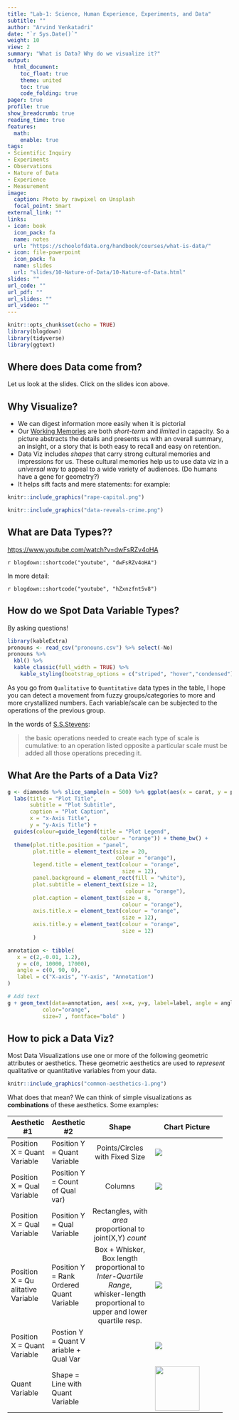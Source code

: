 ```yaml
---
title: "Lab-1: Science, Human Experience, Experiments, and Data"
subtitle: ""
author: "Arvind Venkatadri"
date: "`r Sys.Date()`"
weight: 10
view: 2
summary: "What is Data? Why do we visualize it?"
output:
  html_document:
    toc_float: true
    theme: united
    toc: true
    code_folding: true
pager: true
profile: true
show_breadcrumb: true
reading_time: true
features:
  math:
    enable: true
tags:
- Scientific Inquiry
- Experiments
- Observations
- Nature of Data
- Experience
- Measurement
image:
  caption: Photo by rawpixel on Unsplash
  focal_point: Smart
external_link: ""
links:
- icon: book
  icon_pack: fa
  name: notes
  url: "https://schoolofdata.org/handbook/courses/what-is-data/"
- icon: file-powerpoint
  icon_pack: fa
  name: slides
  url: "slides/10-Nature-of-Data/10-Nature-of-Data.html"
slides: ""
url_code: ""
url_pdf: ""
url_slides: ""
url_video: ""
---
```


```r
knitr::opts_chunk$set(echo = TRUE)
library(blogdown)
library(tidyverse)
library(ggtext)
```

## Where does Data come from?

Let us look at the slides. Click on the slides icon above.

## Why Visualize?

-   We can digest information more easily when it is pictorial
-   Our [Working
    Memories](https://www.understood.org/en/articles/working-memory-what-it-is-and-how-it-works)
    are both *short-term* and *limited* in capacity. So a picture
    abstracts the details and presents us with an overall summary, an
    insight, or a story that is both easy to recall and easy on
    retention.\
-   Data Viz includes *shapes* that carry strong cultural memories and
    impressions for us. These cultural memories help us to use data viz
    in a *universal way* to appeal to a wide variety of audiences. (Do
    humans have a gene for geometry?)
-   It helps sift facts and mere statements: for example:

```r
knitr::include_graphics("rape-capital.png")

```

```r
knitr::include_graphics("data-reveals-crime.png")

```

## What are Data Types??

<https://www.youtube.com/watch?v=dwFsRZv4oHA>

`r blogdown::shortcode("youtube", "dwFsRZv4oHA")`

In more detail:

`r blogdown::shortcode("youtube", "hZxnzfnt5v8")`

## How do we Spot Data Variable Types?

By asking questions!


```r
library(kableExtra)
pronouns <- read_csv("pronouns.csv") %>% select(-No)
pronouns %>%
  kbl() %>% 
  kable_classic(full_width = TRUE) %>% 
    kable_styling(bootstrap_options = c("striped", "hover","condensed"))


```



As you go from `Qualitative` to `Quantitative` data types in the table,
I hope you can detect a movement from fuzzy groups/categories to more
and more crystallized numbers. Each variable/scale can be subjected to
the operations of the previous group. 

In the words of [S.S.Stevens](https://stats.idre.ucla.edu/other/mult-pkg/whatstat/what-is-the-difference-between-categorical-ordinal-and-interval-variables/):

> the basic operations needed to create each type of scale is
> cumulative: to an operation listed opposite a particular scale must be
> added all those operations preceding it.

## What Are the Parts of a Data Viz?

```r

g <- diamonds %>% slice_sample(n = 500) %>% ggplot(aes(x = carat, y = price, colour = cut)) + geom_point() +
  labs(title = "Plot Title", 
       subtitle = "Plot Subtitle",
       caption = "Plot Caption",
       x = "x-Axis Title",
       y = "y-Axis Title") + 
  guides(colour=guide_legend(title = "Plot Legend", 
                             colour = "orange")) + theme_bw() +
  theme(plot.title.position = "panel",
        plot.title = element_text(size = 20, 
                                  colour = "orange"),
        legend.title = element_text(colour = "orange", 
                                    size = 12),
        panel.background = element_rect(fill = "white"),
        plot.subtitle = element_text(size = 12, 
                                     colour = "orange"),
        plot.caption = element_text(size = 8, 
                                    colour = "orange"),
        axis.title.x = element_text(colour = "orange", 
                                    size = 12),
        axis.title.y = element_text(colour = "orange", 
                                    size = 12)
        )

annotation <- tibble(
   x = c(2,-0.01, 1.2),
   y = c(0, 10000, 17000),
   angle = c(0, 90, 0), 
   label = c("X-axis", "Y-axis", "Annotation")
)

# Add text
g + geom_text(data=annotation, aes( x=x, y=y, label=label, angle = angle),                 , 
           color="orange", 
           size=7 , fontface="bold" )
```

## How to pick a Data Viz?

Most Data Visualizations use one or more of the following geometric
attributes or aesthetics. These geometric aesthetics are used to
*represent* qualitative or quantitative variables from your data.

```r
knitr::include_graphics("common-aesthetics-1.png")
```

What does that mean? We can think of simple visualizations as
**combinations** of these aesthetics. Some examples:

+-----------+-----------+--------------------+-----------------------+
| Aesthetic | Aesthetic | Shape              | Chart Picture         |
| #1        | #2        |                    |                       |
+===========+===========+:==================:+=======================+
| Position  | Position  | Points/Circles     | <img src="h           |
| X = Quant | Y = Quant | with Fixed Size    | ttps://img.icons8.com |
| Variable  | Variable  |                    | /ios-filled/100/00000 |
|           |           |                    | 0/scatter-plot.png"/> |
+-----------+-----------+--------------------+-----------------------+
| Position  | Position  | Columns            | <img src              |
| X = Qual  | Y = Count |                    | ="https://img.icons8. |
| Variable  | of Qual   |                    | com/material/100/0000 |
|           | var)      |                    | 00/futures--v1.png"/> |
+-----------+-----------+--------------------+-----------------------+
| Position  | Position  | Rectangles, with   | <img s                |
| X = Qual  | Y = Qual  | *area*             | rc="https://img.icons |
| Variable  | Variable  | proportional to    | 8.com/windows/100/000 |
|           |           | joint(X,Y) *count* | 000/modern-art.png"/> |
+-----------+-----------+--------------------+-----------------------+
| Position  | Position  | Box + Whisker, Box | <img src="https://im  |
| X =       | Y = Rank  | length             | g.icons8.com/external |
| Qu        | Ordered   | proportional to    | -icongeek26-glyph-ico |
| alitative | Quant     | *Inter-Quartile    | ngeek26/100/000000/ex |
| Variable  | Variable  | Range*,            | ternal-plot-data-anal |
|           |           | whisker-length     | ytics-icongeek26-glyp |
|           |           | proportional to    | h-icongeek26-1.png"/> |
|           |           | upper and lower    |                       |
|           |           | quartile resp.     |                       |
+-----------+-----------+--------------------+-----------------------+
| Position  | Postion Y |                    | <img src=             |
| X = Quant | = Quant   |                    | "https://img.icons8.c |
| Variable  | V         |                    | om/ios-filled/100/000 |
|           | ariable + |                    | 000/area-chart.png"/> |
|           | Qual Var  |                    |                       |
+-----------+-----------+--------------------+-----------------------+
| Quant     | Shape =   |                    | ![](https://img.      |
| Variable  | Line with |                    | icons8.com/material/2 |
|           | Quant     |                    | 4/000000/combo-chart- |
|           | Variable  |                    | -v1.png){width="100"} |
+-----------+-----------+--------------------+-----------------------+
